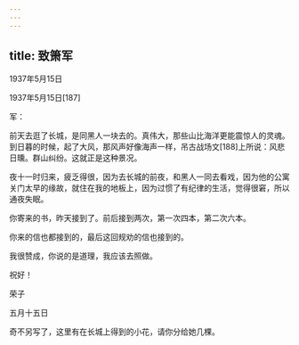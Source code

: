 ```yaml
---
---
---
```

title: 致箫军
---




1937年5月15日


1937年5月15日[187]


军：

前天去逛了长城，是同黑人一块去的。真伟大，那些山比海洋更能震惊人的灵魂。到日暮的时候，起了大风，那风声好像海声一样，吊古战场文[188]上所说：风悲日曛。群山纠纷。这就正是这种景况。

夜十一时归来，疲乏得很，因为去长城的前夜，和黑人一同去看戏，因为他的公寓关门太早的缘故，就住在我的地板上，因为过惯了有纪律的生活，觉得很窘，所以通夜失眠。

你寄来的书，昨天接到了。前后接到两次，第一次四本，第二次六本。

你来的信也都接到的，最后这回规劝的信也接到的。

我很赞成，你说的是道理，我应该去照做。

祝好！

荣子

五月十五日

奇不另写了，这里有在长城上得到的小花，请你分给她几棵。